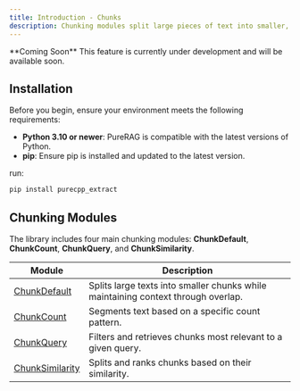 ```yaml
---
title: Introduction - Chunks
description: Chunking modules split large pieces of text into smaller, manageable segments. Overlapping helps maintain context between chunks, making them essential for **Retrieval-Augmented Generation (RAG)** pipelines and other text-processing tasks.
---
```

<Warning>
**Coming Soon**  
This feature is currently under development and will be available soon.
</Warning>

## **Installation**

Before you begin, ensure your environment meets the following requirements:

  - **Python 3.10 or newer**: PureRAG is compatible with the latest versions of Python.
  - **pip**: Ensure pip is installed and updated to the latest version.

run:
```bash
pip install purecpp_extract
```

## **Chunking Modules**

The library includes four main chunking modules: **ChunkDefault**, **ChunkCount**, **ChunkQuery**, and **ChunkSimilarity**.

| **Module**           | **Description** |
|----------------------|----------------|
| [ChunkDefault](chunkdefault) | Splits large texts into smaller chunks while maintaining context through overlap. |
| [ChunkCount](chunkcount) | Segments text based on a specific count pattern. |
| [ChunkQuery](chunkquery) | Filters and retrieves chunks most relevant to a given query. |
| [ChunkSimilarity](chunksimilarity) | Splits and ranks chunks based on their similarity. |


